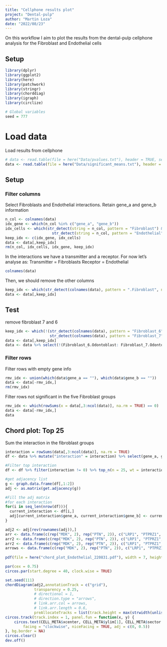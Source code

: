 ```yaml
---
title: "Cellphone results plot"
project: "Dental-pulp"
author: "Martin Loza"
date: "2022/08/23"
---
```


On this workflow I aim to plot the results from the dental-pulp cellphone analysis
for the Fibroblast and Endothelial cells

## Setup 

```r
library(dplyr)
library(ggplot2)
library(here)
library(patchwork)
library(stringr)
library(chorddiag)
library(igraph)
library(circlize)

# Global variables
seed = 777
```

# Load data

Load results from cellphone

```r
# data <- read.table(file = here("Data/pvalues.txt"), header = TRUE, sep = "\t")
data <- read.table(file = here("Data/significant_means.txt"), header = TRUE, sep = "\t")
```

## Setup

### Filter columns 

Select Fibroblasts and Endothelial interactions. Retain gene_a and gene_b information

```r
n_col <- colnames(data)
idx_gene <- which(n_col %in% c("gene_a", "gene_b"))
idx_cells <- which(str_detect(string = n_col, pattern = "Fibroblast") &
                     str_detect(string = n_col, pattern = "Endothelial"))
keep_idx <- c(idx_gene, idx_cells)
data <- data[,keep_idx]
rm(n_col, idx_cells, idx_gene, keep_idx)
```

In the interactions we have a transmitter and a receptor. For now let's analyse as:
Transmitter = Fibroblasts
Receptor = Endothelial 

```r
colnames(data)
```
Then, we should remove the other columns

```r
keep_idx <- which(str_detect(colnames(data), pattern = ".Fibroblast", negate = TRUE))
data <- data[,keep_idx]
```

## Test
remove fibroblast 7 and 6

```r
keep_idx <- which(!(str_detect(colnames(data), pattern = "Fibroblast_6", negate = FALSE) |
                    str_detect(colnames(data), pattern = "Fibroblast_7", negate = FALSE)))
data <- data[,keep_idx]
data <- data %>% select(!(Fibroblast_6.Odontoblast: Fibroblast_7.Odontoblast))
```

### Filter rows

Filter rows with empty gene info
```r
rmv_idx <- union(which(data$gene_a == ""), which(data$gene_b == ""))
data <- data[-rmv_idx,]
rm(rmv_idx)
```

Filter rows not significant in the five Fibroblast groups

```r
rmv_idx <- which(rowSums(x = data[,3:ncol(data)], na.rm = TRUE) == 0)
data <- data[-rmv_idx,]
data
```

## Chord plot: Top 25

Sum the interaction in the fibroblast groups

```r
interaction = rowSums(data[,3:ncol(data)], na.rm = TRUE)
df <- data %>% mutate("interaction" = interaction) %>% select(gene_a, gene_b, interaction)

#Filter top interaction
df <- df %>% filter(interaction != 0) %>% top_n(n = 25, wt = interaction) %>% arrange(desc(interaction))
```

```r
#get adjacency list
g <- graph.data.frame(df[,1:2])
adj <- as.matrix(get.adjacency(g))

#Fill the adj matrix 
#for each interaction
for(i in seq_len(nrow(df))){
  current_interaction <- df[i,] 
  adj[current_interaction$gene_a, current_interaction$gene_b] <- current_interaction$interaction
}
```

```r
adj2 <- adj[rev(rownames(adj)),]
arr <- data.frame(c(rep("MDK", 2), rep("PTN", 2)), c("LRP1", "PTPRZ1", "PTPRZ1", "PTPRS"), rep(1, 4))
arr2 <- data.frame(c(rep("MDK", 2), rep("PTN", 2)), c("LRP1", "PTPRZ1", "PTPRZ1", "PTPRS"), 1:4)
arr2 <- data.frame(c(rep("MDK", 2), rep("PTN", 2)), c("LRP1", "PTPRZ1", "PTPRZ1", "PTPRS"), rep(2, 4))
arrows <- data.frame(c(rep("MDK", 2), rep("PTN", 2)), c("LRP1", "PTPRZ1", "PTPRZ1", "PTPRS"), rep("black", 4))
  
pdf(file = here("chord_plot_Endothelial_220831.pdf"), width = 7, height = 7, bg = "white")

par(cex = 0.75)
circos.par(start.degree = 40, clock.wise = TRUE)

set.seed(111)
chordDiagram(adj2,annotationTrack = c("grid"),
             transparency = 0.25,
             # directional = 1,
             # direction.type = "arrows",
             # link.arr.col = arrows,
             # link.arr.length = 0.6, 
             preAllocateTracks = list(track.height = max(strwidth(unlist(dimnames(adj2))))))
circos.track(track.index = 1, panel.fun = function(x, y) {
    circos.text(CELL_META$xcenter, CELL_META$ylim[1], CELL_META$sector.index, 
        facing = "clockwise", niceFacing = TRUE, adj = c(0, 0.5))
}, bg.border = NA)
circos.clear()
dev.off()
```



